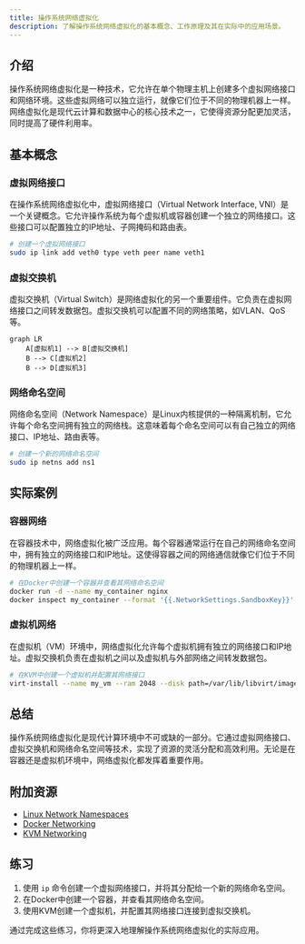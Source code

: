 ```yaml
---
title: 操作系统网络虚拟化
description: 了解操作系统网络虚拟化的基本概念、工作原理及其在实际中的应用场景。
---
```


## 介绍

操作系统网络虚拟化是一种技术，它允许在单个物理主机上创建多个虚拟网络接口和网络环境。这些虚拟网络可以独立运行，就像它们位于不同的物理机器上一样。网络虚拟化是现代云计算和数据中心的核心技术之一，它使得资源分配更加灵活，同时提高了硬件利用率。

## 基本概念

### 虚拟网络接口

在操作系统网络虚拟化中，虚拟网络接口（Virtual Network Interface, VNI）是一个关键概念。它允许操作系统为每个虚拟机或容器创建一个独立的网络接口。这些接口可以配置独立的IP地址、子网掩码和路由表。

```bash
# 创建一个虚拟网络接口
sudo ip link add veth0 type veth peer name veth1
```

### 虚拟交换机

虚拟交换机（Virtual Switch）是网络虚拟化的另一个重要组件。它负责在虚拟网络接口之间转发数据包。虚拟交换机可以配置不同的网络策略，如VLAN、QoS等。

```mermaid
graph LR
    A[虚拟机1] --> B[虚拟交换机]
    B --> C[虚拟机2]
    B --> D[虚拟机3]
```

### 网络命名空间

网络命名空间（Network Namespace）是Linux内核提供的一种隔离机制，它允许每个命名空间拥有独立的网络栈。这意味着每个命名空间可以有自己独立的网络接口、IP地址、路由表等。

```bash
# 创建一个新的网络命名空间
sudo ip netns add ns1
```

## 实际案例

### 容器网络

在容器技术中，网络虚拟化被广泛应用。每个容器通常运行在自己的网络命名空间中，拥有独立的网络接口和IP地址。这使得容器之间的网络通信就像它们位于不同的物理机器上一样。

```bash
# 在Docker中创建一个容器并查看其网络命名空间
docker run -d --name my_container nginx
docker inspect my_container --format '{{.NetworkSettings.SandboxKey}}'
```

### 虚拟机网络

在虚拟机（VM）环境中，网络虚拟化允许每个虚拟机拥有独立的网络接口和IP地址。虚拟交换机负责在虚拟机之间以及虚拟机与外部网络之间转发数据包。

```bash
# 在KVM中创建一个虚拟机并配置其网络接口
virt-install --name my_vm --ram 2048 --disk path=/var/lib/libvirt/images/my_vm.qcow2,size=10 --vcpus 2 --os-type linux --os-variant ubuntu20.04 --network bridge=br0
```

## 总结

操作系统网络虚拟化是现代计算环境中不可或缺的一部分。它通过虚拟网络接口、虚拟交换机和网络命名空间等技术，实现了资源的灵活分配和高效利用。无论是在容器还是虚拟机环境中，网络虚拟化都发挥着重要作用。

## 附加资源

- [Linux Network Namespaces](https://man7.org/linux/man-pages/man7/network_namespaces.7.html)
- [Docker Networking](https://docs.docker.com/network/)
- [KVM Networking](https://libvirt.org/formatnetwork.html)

## 练习

1. 使用 `ip` 命令创建一个虚拟网络接口，并将其分配给一个新的网络命名空间。
2. 在Docker中创建一个容器，并查看其网络命名空间。
3. 使用KVM创建一个虚拟机，并配置其网络接口连接到虚拟交换机。

通过完成这些练习，你将更深入地理解操作系统网络虚拟化的实际应用。